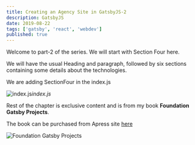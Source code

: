 ```yaml
---
title: Creating an Agency Site in GatsbyJS-2
description: GatsbyJS
date: 2019-08-22
tags: ['gatsby', 'react', 'webdev']
published: true
---
```


Welcome to part-2 of the series. We will start with Section Four here.

We will have the usual Heading and paragraph, followed by six sections containing some details about the technologies.

We are adding SectionFour in the index.js

![index.js](https://res.cloudinary.com/dxkxvfo2o/image/upload/v1590373035/AgencyGatsby/30_rklzvy.png)*index.js*

Rest of the chapter is exclusive content and is from my book **Foundation Gatsby Projects**.

The book can be purchased from Apress site <a href="https://www.apress.com/in/book/9781484265574" target="_blank" rel="noopener noreferrer">here</a>

![Foundation Gatsby Projects](https://res.cloudinary.com/dxkxvfo2o/image/upload/v1609570264/Foundation_Gatsby_zilffx.jpg)


